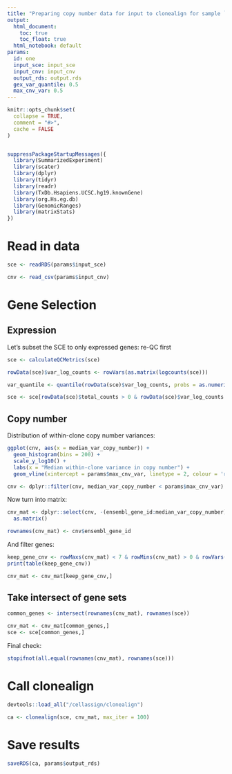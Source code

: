 ```yaml
---
title: "Preparing copy number data for input to clonealign for sample `r params$id`"
output:
  html_document: 
    toc: true
    toc_float: true
  html_notebook: default
params:
  id: one
  input_sce: input_sce
  input_cnv: input_cnv
  output_rds: output.rds
  gex_var_quantile: 0.5
  max_cnv_var: 0.5
---
```


```r
knitr::opts_chunk$set(
  collapse = TRUE,
  comment = "#>",
  cache = FALSE
)


suppressPackageStartupMessages({
  library(SummarizedExperiment)
  library(scater)
  library(dplyr)
  library(tidyr)
  library(readr)
  library(TxDb.Hsapiens.UCSC.hg19.knownGene)
  library(org.Hs.eg.db)
  library(GenomicRanges)
  library(matrixStats)
})
```


# Read in data

```r
sce <- readRDS(params$input_sce)
```

```r
cnv <- read_csv(params$input_cnv)
```




# Gene Selection


## Expression

Let's subset the SCE to only expressed genes: re-QC first

```r
sce <- calculateQCMetrics(sce)

rowData(sce)$var_log_counts <- rowVars(as.matrix(logcounts(sce)))

var_quantile <- quantile(rowData(sce)$var_log_counts, probs = as.numeric(params$gex_var_quantile))

sce <- sce[rowData(sce)$total_counts > 0 & rowData(sce)$var_log_counts > var_quantile,]
```


## Copy number

Distribution of within-clone copy number variances:

```r
ggplot(cnv, aes(x = median_var_copy_number)) +
  geom_histogram(bins = 200) +
  scale_y_log10() +
  labs(x = "Median within-clone variance in copy number") +
  geom_vline(xintercept = params$max_cnv_var, linetype = 2, colour = 'red')
```



```r
cnv <- dplyr::filter(cnv, median_var_copy_number < params$max_cnv_var)
```

Now turn into matrix:

```r
cnv_mat <- dplyr::select(cnv, -(ensembl_gene_id:median_var_copy_number)) %>% 
  as.matrix()

rownames(cnv_mat) <- cnv$ensembl_gene_id
```

And filter genes:

```r
keep_gene_cnv <- rowMaxs(cnv_mat) < 7 & rowMins(cnv_mat) > 0 & rowVars(cnv_mat) > 0
print(table(keep_gene_cnv))
```

```r
cnv_mat <- cnv_mat[keep_gene_cnv,]
```

## Take intersect of gene sets

```r
common_genes <- intersect(rownames(cnv_mat), rownames(sce))
```

```r
cnv_mat <- cnv_mat[common_genes,]
sce <- sce[common_genes,]
```

Final check:

```r
stopifnot(all.equal(rownames(cnv_mat), rownames(sce)))
```


# Call clonealign

```r
devtools::load_all("/cellassign/clonealign")
```

```r
ca <- clonealign(sce, cnv_mat, max_iter = 100)
```




# Save results

```r
saveRDS(ca, params$output_rds)
```

